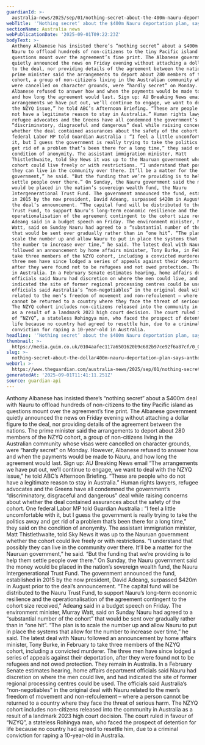 ```yaml
---
guardianId: >-
  australia-news/2025/sep/01/nothing-secret-about-the-400m-nauru-deportation-plan-says-anthony-albanese
webTitle: '‘Nothing secret’ about the $400m Nauru deportation plan, says Anthony Albanese'
sectionName: Australia news
webPublicationDate: '2025-09-01T09:22:23Z'
bodyText: >-
  Anthony Albanese has insisted there’s “nothing secret” about a $400m deal with
  Nauru to offload hundreds of non-citizens to the tiny Pacific island as
  questions mount over the agreement’s fine print. The Albanese government
  quietly announced the news on Friday evening without attaching a dollar figure
  to the deal, nor providing details of the agreement between the nations. The
  prime minister said the arrangements to deport about 280 members of the NZYQ
  cohort, a group of non-citizens living in the Australian community whose visas
  were cancelled on character grounds, were “hardly secret” on Monday. However,
  Albanese refused to answer how and when the payments would be made to Nauru,
  and how long the agreement would last. Sign up: AU Breaking News email “The
  arrangements we have put out, we’ll continue to engage, we want to deal with
  the NZYQ issue,” he told ABC’s Afternoon Briefing. “These are people who do
  not have a legitimate reason to stay in Australia.” Human rights lawyers,
  refugee advocates and the Greens have all condemned the government’s
  “discriminatory, disgraceful and dangerous” deal while raising concerns about
  whether the deal contained assurances about the safety of the cohort. One
  federal Labor MP told Guardian Australia : “I feel a little uncomfortable with
  it, but I guess the government is really trying to take the politics away and
  get rid of a problem that’s been there for a long time,” they said on the
  condition of anonymity. The assistant immigration minister, Matt
  Thistlethwaite, told Sky News it was up to the Nauruan government whether the
  cohort could live freely or with restrictions. “I understand that possibly
  they can live in the community over there. It’ll be a matter for the Nauruan
  government,” he said. “But the funding that we’re providing is to help them
  settle people over there.” On Sunday, the Nauru government said the money
  would be placed in the nation’s sovereign wealth fund, the Nauru
  Intergenerational Trust Fund. The government announced the fund, established
  in 2015 by the now president, David Adeang, surpassed $420m in August prior to
  the deal’s announcement. “The capital fund will be distributed to the Nauru
  Trust Fund, to support Nauru’s long-term economic resilience and the
  operationalisation of the agreement contingent to the cohort size received,”
  Adeang said in a budget speech on Friday. The environment minister, Murray
  Watt, said on Sunday Nauru had agreed to a “substantial number of the cohort”
  that would be sent over gradually rather than in “one hit”. “The plan is to
  scale the number up and allow Nauru to put in place the systems that allow for
  the number to increase over time,” he said. The latest deal with Nauru
  followed an announcement by home affairs minister, Tony Burke, in February to
  take three members of the NZYQ cohort, including a convicted murderer. The
  three men have since lodged a series of appeals against their deportation,
  after they were found not to be refugees and not owed protection. They remain
  in Australia. In a February Senate estimates hearing, home affairs department
  officials said Nauru had discretion on where the men could live, and had
  indicated the site of former regional processing centres could be used. The
  officials said Australia’s “non-negotiables” in the original deal with Nauru
  related to the men’s freedom of movement and non-refoulement – where a person
  cannot be returned to a country where they face the threat of serious harm.
  The NZYQ cohort includes non-citizens released into the community in Australia
  as a result of a landmark 2023 high court decision. The court ruled in favour
  of “NZYQ”, a stateless Rohingya man, who faced the prospect of detention for
  life because no country had agreed to resettle him, due to a criminal
  conviction for raping a 10-year-old in Australia.
headline: '‘Nothing secret’ about the $400m Nauru deportation plan, says Anthony Albanese'
thumbnail: >-
  https://media.guim.co.uk/0104aafec117a6501620b9c682b97ce92f6a87cf/0_0_5180_4144/500.jpg
slug: >-
  nothing-secret-about-the-dollar400m-nauru-deportation-plan-says-anthony-albanese
webUrl: >-
  https://www.theguardian.com/australia-news/2025/sep/01/nothing-secret-about-the-400m-nauru-deportation-plan-says-anthony-albanese
generatedAt: '2025-09-01T11:41:11.251Z'
source: guardian-api
---
```

Anthony Albanese has insisted there’s “nothing secret” about a $400m deal with Nauru to offload hundreds of non-citizens to the tiny Pacific island as questions mount over the agreement’s fine print. The Albanese government quietly announced the news on Friday evening without attaching a dollar figure to the deal, nor providing details of the agreement between the nations. The prime minister said the arrangements to deport about 280 members of the NZYQ cohort, a group of non-citizens living in the Australian community whose visas were cancelled on character grounds, were “hardly secret” on Monday. However, Albanese refused to answer how and when the payments would be made to Nauru, and how long the agreement would last. Sign up: AU Breaking News email “The arrangements we have put out, we’ll continue to engage, we want to deal with the NZYQ issue,” he told ABC’s Afternoon Briefing. “These are people who do not have a legitimate reason to stay in Australia.” Human rights lawyers, refugee advocates and the Greens have all condemned the government’s “discriminatory, disgraceful and dangerous” deal while raising concerns about whether the deal contained assurances about the safety of the cohort. One federal Labor MP told Guardian Australia : “I feel a little uncomfortable with it, but I guess the government is really trying to take the politics away and get rid of a problem that’s been there for a long time,” they said on the condition of anonymity. The assistant immigration minister, Matt Thistlethwaite, told Sky News it was up to the Nauruan government whether the cohort could live freely or with restrictions. “I understand that possibly they can live in the community over there. It’ll be a matter for the Nauruan government,” he said. “But the funding that we’re providing is to help them settle people over there.” On Sunday, the Nauru government said the money would be placed in the nation’s sovereign wealth fund, the Nauru Intergenerational Trust Fund. The government announced the fund, established in 2015 by the now president, David Adeang, surpassed $420m in August prior to the deal’s announcement. “The capital fund will be distributed to the Nauru Trust Fund, to support Nauru’s long-term economic resilience and the operationalisation of the agreement contingent to the cohort size received,” Adeang said in a budget speech on Friday. The environment minister, Murray Watt, said on Sunday Nauru had agreed to a “substantial number of the cohort” that would be sent over gradually rather than in “one hit”. “The plan is to scale the number up and allow Nauru to put in place the systems that allow for the number to increase over time,” he said. The latest deal with Nauru followed an announcement by home affairs minister, Tony Burke, in February to take three members of the NZYQ cohort, including a convicted murderer. The three men have since lodged a series of appeals against their deportation, after they were found not to be refugees and not owed protection. They remain in Australia. In a February Senate estimates hearing, home affairs department officials said Nauru had discretion on where the men could live, and had indicated the site of former regional processing centres could be used. The officials said Australia’s “non-negotiables” in the original deal with Nauru related to the men’s freedom of movement and non-refoulement – where a person cannot be returned to a country where they face the threat of serious harm. The NZYQ cohort includes non-citizens released into the community in Australia as a result of a landmark 2023 high court decision. The court ruled in favour of “NZYQ”, a stateless Rohingya man, who faced the prospect of detention for life because no country had agreed to resettle him, due to a criminal conviction for raping a 10-year-old in Australia.
